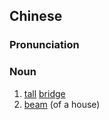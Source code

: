 ==Chinese==
{{zh-forms|s=高梁|t2=高梁}}

===Pronunciation===
{{zh-pron
|m=gāoliáng
|c=gou1 loeng4
|mn=ko-liông
|cat=n
}}

===Noun===
{{zh-noun}}

# [[tall]] [[bridge]]
# [[beam]] (of a house)